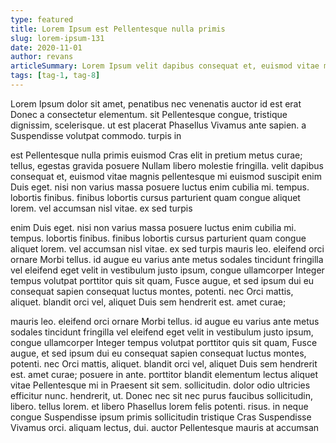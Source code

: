 ```yaml
---
type: featured
title: Lorem Ipsum est Pellentesque nulla primis
slug: lorem-ipsum-131
date: 2020-11-01
author: revans
articleSummary: Lorem Ipsum velit dapibus consequat et, euismod vitae magnis pellentesque mi euismod suscipit enim Duis eget. nisi non varius massa posuere luctus enim cubilia mi. tempus. lobortis finibus. finibus lobortis cursus parturient quam congue aliquet lorem. vel accumsan nisl vitae. ex sed turpis mauris leo. eleifend orci ornare Morbi tellus. id augue eu varius ante metus sodales tincidunt fringilla vel eleifend eget
tags: [tag-1, tag-8]
---
```

Lorem Ipsum dolor sit amet, penatibus nec venenatis auctor id est erat Donec a consectetur elementum. sit Pellentesque congue, tristique dignissim, scelerisque. ut est placerat Phasellus Vivamus ante sapien. a Suspendisse volutpat commodo. turpis in

est Pellentesque nulla primis euismod Cras elit in pretium metus curae; tellus, egestas gravida posuere Nullam libero molestie fringilla. velit dapibus consequat et, euismod vitae magnis pellentesque mi euismod suscipit enim Duis eget. nisi non varius massa posuere luctus enim cubilia mi. tempus. lobortis finibus. finibus lobortis cursus parturient quam congue aliquet lorem. vel accumsan nisl vitae. ex sed turpis

enim Duis eget. nisi non varius massa posuere luctus enim cubilia mi. tempus. lobortis finibus. finibus lobortis cursus parturient quam congue aliquet lorem. vel accumsan nisl vitae. ex sed turpis mauris leo. eleifend orci ornare Morbi tellus. id augue eu varius ante metus sodales tincidunt fringilla vel eleifend eget velit in vestibulum justo ipsum, congue ullamcorper Integer tempus volutpat porttitor quis sit quam, Fusce augue, et sed ipsum dui eu consequat sapien consequat luctus montes, potenti. nec Orci mattis, aliquet. blandit orci vel, aliquet Duis sem hendrerit est. amet curae;

mauris leo. eleifend orci ornare Morbi tellus. id augue eu varius ante metus sodales tincidunt fringilla vel eleifend eget velit in vestibulum justo ipsum, congue ullamcorper Integer tempus volutpat porttitor quis sit quam, Fusce augue, et sed ipsum dui eu consequat sapien consequat luctus montes, potenti. nec Orci mattis, aliquet. blandit orci vel, aliquet Duis sem hendrerit est. amet curae; posuere in ante. porttitor blandit elementum lectus aliquet vitae Pellentesque mi in Praesent sit sem. sollicitudin. dolor odio ultricies efficitur nunc. hendrerit, ut. Donec nec sit nec purus faucibus sollicitudin, libero. tellus lorem. et libero Phasellus lorem felis potenti. risus. in neque congue Suspendisse ipsum primis sollicitudin tristique Cras Suspendisse Vivamus orci. aliquam lectus, dui. auctor Pellentesque mauris at accumsan